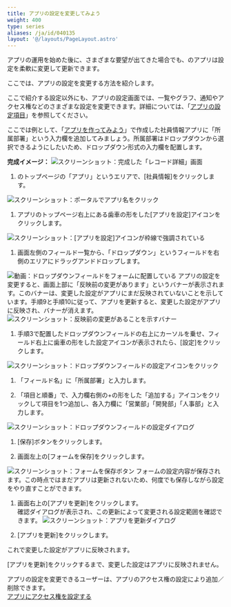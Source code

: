 ```yaml
---
title: アプリの設定を変更してみよう
weight: 400
type: series
aliases: /ja/id/040135
layout: '@/layouts/PageLayout.astro'
---
```




アプリの運用を始めた後に、さまざまな要望が出てきた場合でも、<Kintone />のアプリは設定を柔軟に変更して更新できます。

ここでは、アプリの設定を変更する方法を紹介します。

<Hint>

ここで紹介する設定以外にも、アプリの設定画面では、一覧やグラフ、通知やアクセス権などのさまざまな設定を変更できます。詳細については、「[アプリの設定項目](/k/ja/id/040603.html)」を参照してください。

</Hint>

ここでは例として、「[アプリを作ってみよう](/k/ja/id/040133.html)」で作成した社員情報アプリに「所属部署」という入力欄を追加してみましょう。所属部署はドロップダウンから選択できるようにしたいため、ドロップダウン形式の入力欄を配置します。

**完成イメージ：**
<Img src="/k/kintone/img-ja/app_setting_change_img05.png" alt="スクリーンショット：完成した「レコード詳細」画面" />

1. <Kintone />のトップページの「アプリ」というエリアで、[社員情報]をクリックします。
  <Img src="/k/kintone/img-ja/add_record_app_img01.png" alt="スクリーンショット：ポータルでアプリ名をクリック" />

1. アプリのトップページ右上にある歯車の形をした[アプリを設定]アイコンをクリックします。
  <Img src="/k/kintone/img-ja/app_setting_change_img01.png" alt="スクリーンショット：[アプリを設定]アイコンが枠線で強調されている" />

1. 画面左側のフィールド一覧から、「ドロップダウン」というフィールドを右側のエリアにドラッグアンドドロップします。
  <Img src="/k/kintone/img-ja/app_setting_change_img02.gif" alt="動画：ドロップダウンフィールドをフォームに配置している" />
   <Note>
   アプリの設定を変更すると、画面上部に「反映前の変更があります」というバナーが表示されます。このバナーは、変更した設定がアプリにまだ反映されていないことを示しています。手順9と手順10に従って、アプリを更新すると、変更した設定がアプリに反映され、バナーが消えます。
   <Img src="/k/kintone/img-ja/app_setting_change_img06.png" alt="スクリーンショット：反映前の変更があることを示すバナー" />
   </Note>

1. 手順3で配置したドロップダウンフィールドの右上にカーソルを乗せ、フィールド右上に歯車の形をした設定アイコンが表示されたら、[設定]をクリックします。
  <Img src="/k/kintone/img-ja/app_setting_change_img03.png" alt="スクリーンショット：ドロップダウンフィールドの設定アイコンをクリック" />

1. 「フィールド名」に「所属部署」と入力します。

1. 「項目と順番」で、入力欄右側の+の形をした「追加する」アイコンをクリックして項目を1つ追加し、各入力欄に「営業部」「開発部」「人事部」と入力します。
  <Img src="/k/kintone/img-ja/app_setting_change_img04.png" alt="スクリーンショット：ドロップダウンフィールドの設定ダイアログ" />

1. [保存]ボタンをクリックします。

1. 画面左上の[フォームを保存]をクリックします。
  <Img src="/k/kintone/img-ja/app_setting_change_img08.png" alt="スクリーンショット：フォームを保存ボタン" />
  フォームの設定内容が保存されます。この時点ではまだアプリは更新されないため、何度でも保存しながら設定をやり直すことができます。

1. 画面右上の[アプリを更新]をクリックします。  
   確認ダイアログが表示され、この更新によって変更される設定範囲を確認できます。
   <Img src="/k/kintone/img-ja/app_setting_change_img07.png" alt="スクリーンショット：アプリを更新ダイアログ" />

1. [アプリを更新]をクリックします。

これで変更した設定がアプリに反映されます。

<Warning>

[アプリを更新]をクリックするまで、変更した設定はアプリに反映されません。

</Warning>

<Note>

アプリの設定を変更できるユーザーは、アプリのアクセス権の設定により追加／削除できます。  
[アプリにアクセス権を設定する](/k/ja/id/040589.html)

</Note>
